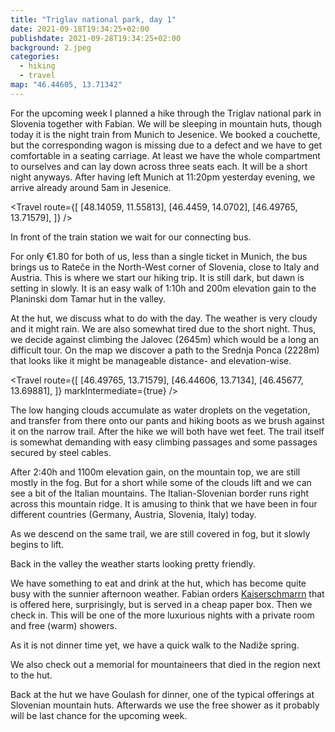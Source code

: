 ```yaml
---
title: "Triglav national park, day 1"
date: 2021-09-18T19:34:25+02:00
publishdate: 2021-09-28T19:34:25+02:00
background: 2.jpeg
categories:
  - hiking
  - travel
map: "46.44605, 13.71342"
---
```


For the upcoming week I planned a hike through the Triglav national park in
Slovenia together with Fabian. We will be sleeping in mountain huts, though today
it is the night train from Munich to Jesenice. We booked a couchette, but the
corresponding wagon is missing due to a defect and we have to get comfortable in
a seating carriage. At least we have the whole compartment to ourselves and can
lay down across three seats each. It will be a short night anyways. After having
left Munich at 11:20pm yesterday evening, we arrive already around 5am in
Jesenice.

<Travel
  route={[
    [48.14059, 11.55813],
    [46.4459, 14.0702],
    [46.49765, 13.71579],
  ]}
/>

In front of the train station we wait for our connecting bus.

<Rimg
  src="1.jpeg"
  caption="Brutalist architecture of the Jesenice train station at night."
/>

For only €1.80 for both of us, less than a single ticket in Munich, the bus
brings us to Rateče in the North-West corner of Slovenia, close to Italy and
Austria. This is where we start our hiking trip. It is still dark, but dawn is
setting in slowly. It is an easy walk of 1:10h and 200m elevation gain to the
Planinski dom Tamar hut in the valley.

<Rimg src="2.jpeg" caption="Planinski dom Tamar" />

At the hut, we discuss what to do with the day. The weather is very cloudy and
it might rain. We are also somewhat tired due to the short night. Thus, we
decide against climbing the Jalovec (2645m) which would be a long an difficult
tour. On the map we discover a path to the Srednja Ponca (2228m) that looks like
it might be manageable distance- and elevation-wise.

<Travel
  route={[
    [46.49765, 13.71579],
    [46.44606, 13.7134],
    [46.45677, 13.69881],
  ]}
  markIntermediate={true}
/>

The low hanging clouds accumulate as water droplets on the vegetation, and
transfer from there onto our pants and hiking boots as we brush against it on
the narrow trail. After the hike we will both have wet feet. The trail itself is
somewhat demanding with easy climbing passages and some passages secured by
steel cables.

After 2:40h and 1100m elevation gain, on the mountain top, we are still mostly
in the fog. But for a short while some of the clouds lift and we can see a bit
of the Italian mountains. The Italian-Slovenian border runs right across this
mountain ridge. It is amusing to think that we have been in four different
countries (Germany, Austria, Slovenia, Italy) today.

<Gallery>
  <Rimg src="4.jpeg" alt="On the Srednja Ponca." />
  <Rimg src="5.jpeg" alt="On the Srednja Ponca." />
</Gallery>

As we descend on the same trail, we are still covered in fog, but it slowly
begins to lift.

<Gallery>
  <Rimg src="6.jpeg" alt="The descent covered in fog." />
  <Rimg
    src="7.jpeg"
    caption="One of the passages secured with a steel cable."
  />
  <Rimg
    src="8.jpeg"
    caption="The fog slowly lifts and opens up the view into the valley."
  />
  <Rimg src="10.jpeg" caption="A big overhang over the trail." />
</Gallery>

Back in the valley the weather starts looking pretty friendly.

<Pano src="1.jpeg" alt="View of the valley." />
<Rimg src="11.jpeg" caption="View of the Jalovec in the clouds." />

We have something to eat and drink at the hut, which has become quite busy with
the sunnier afternoon weather. Fabian orders
[Kaiserschmarrn](https://en.wikipedia.org/wiki/Kaiserschmarrn) that is offered
here, surprisingly, but is served in a cheap paper box. Then we check in. This
will be one of the more luxurious nights with a private room and free (warm)
showers.

As it is not dinner time yet, we have a quick walk to the Nadiže spring.

<Gallery>
  <Rimg src="12.jpeg" caption="Sign on the way to the spring." />
  <Rimg src="13.jpeg" alt="Izvir Nadiže" />
  <Rimg src="15.jpeg" alt="Izvir Nadiže" />
  <Rimg src="16.jpeg" alt="Izvir Nadiže" />
</Gallery>

We also check out a memorial for mountaineers that died in the region next to
the hut.

<Rimg src="18.jpeg" alt="Memorial for mountaineers that died in accidents." />

Back at the hut we have Goulash for dinner, one of the typical offerings at
Slovenian mountain huts. Afterwards we use the free shower as it probably will
be last chance for the upcoming week.

<Nextday />

